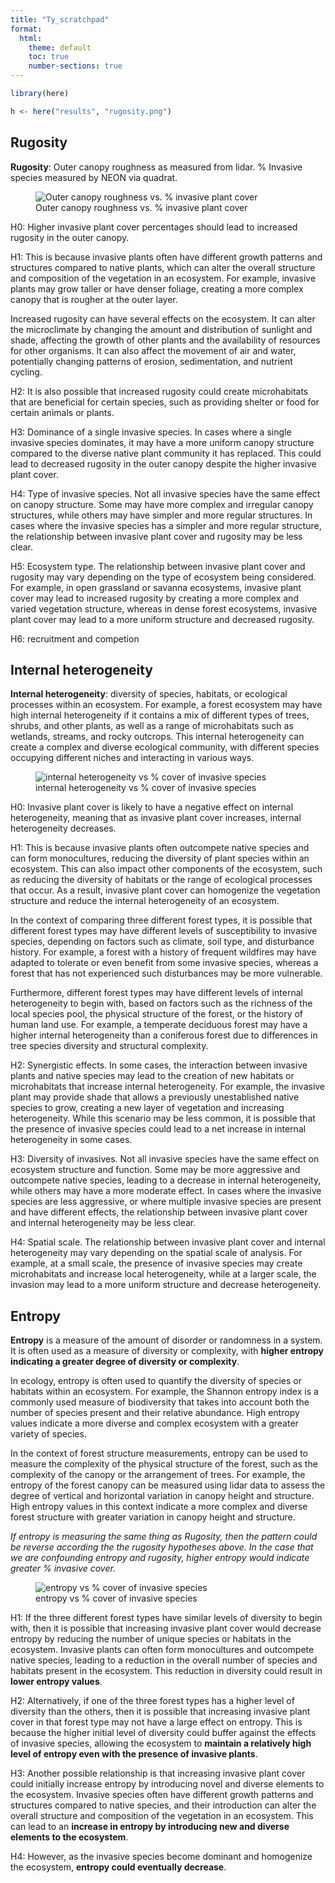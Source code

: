```yaml
---
title: "Ty_scratchpad"
format:
  html:
    theme: default
    toc: true
    number-sections: true
---
```




```r
library(here)
```


```r
h <- here("results", "rugosity.png")
```



## Rugosity 
**Rugosity**: Outer canopy roughness as measured from lidar. % Invasive species measured by NEON via quadrat. 

![Outer canopy roughness vs. % invasive plant cover](/Users/ty/Documents/Github/forest_structural_diversity/results/rugosity.png)

H0: Higher invasive plant cover percentages should lead to increased rugosity in the outer canopy.

H1: This is because invasive plants often have different growth patterns and structures compared to native plants, which can alter the overall structure and composition of the vegetation in an ecosystem. For example, invasive plants may grow taller or have denser foliage, creating a more complex canopy that is rougher at the outer layer.

Increased rugosity can have several effects on the ecosystem. It can alter the microclimate by changing the amount and distribution of sunlight and shade, affecting the growth of other plants and the availability of resources for other organisms. It can also affect the movement of air and water, potentially changing patterns of erosion, sedimentation, and nutrient cycling.

H2: It is also possible that increased rugosity could create microhabitats that are beneficial for certain species, such as providing shelter or food for certain animals or plants.

H3: Dominance of a single invasive species. In cases where a single invasive species dominates, it may have a more uniform canopy structure compared to the diverse native plant community it has replaced. This could lead to decreased rugosity in the outer canopy despite the higher invasive plant cover.

H4: Type of invasive species. Not all invasive species have the same effect on canopy structure. Some may have more complex and irregular canopy structures, while others may have simpler and more regular structures. In cases where the invasive species has a simpler and more regular structure, the relationship between invasive plant cover and rugosity may be less clear.

H5: Ecosystem type. The relationship between invasive plant cover and rugosity may vary depending on the type of ecosystem being considered. For example, in open grassland or savanna ecosystems, invasive plant cover may lead to increased rugosity by creating a more complex and varied vegetation structure, whereas in dense forest ecosystems, invasive plant cover may lead to a more uniform structure and decreased rugosity.

H6: recruitment and competion

## Internal heterogeneity
**Internal heterogeneity**: diversity of species, habitats, or ecological processes within an ecosystem. For example, a forest ecosystem may have high internal heterogeneity if it contains a mix of different types of trees, shrubs, and other plants, as well as a range of microhabitats such as wetlands, streams, and rocky outcrops. This internal heterogeneity can create a complex and diverse ecological community, with different species occupying different niches and interacting in various ways.

![internal heterogeneity vs % cover of invasive species](/Users/ty/Documents/Github/forest_structural_diversity/results/internalhet.png)

H0: Invasive plant cover is likely to have a negative effect on internal heterogeneity, meaning that as invasive plant cover increases, internal heterogeneity decreases.

H1: This is because invasive plants often outcompete native species and can form monocultures, reducing the diversity of plant species within an ecosystem. This can also impact other components of the ecosystem, such as reducing the diversity of habitats or the range of ecological processes that occur. As a result, invasive plant cover can homogenize the vegetation structure and reduce the internal heterogeneity of an ecosystem.

In the context of comparing three different forest types, it is possible that different forest types may have different levels of susceptibility to invasive species, depending on factors such as climate, soil type, and disturbance history. For example, a forest with a history of frequent wildfires may have adapted to tolerate or even benefit from some invasive species, whereas a forest that has not experienced such disturbances may be more vulnerable.

Furthermore, different forest types may have different levels of internal heterogeneity to begin with, based on factors such as the richness of the local species pool, the physical structure of the forest, or the history of human land use. For example, a temperate deciduous forest may have a higher internal heterogeneity than a coniferous forest due to differences in tree species diversity and structural complexity.

H2: Synergistic effects. In some cases, the interaction between invasive plants and native species may lead to the creation of new habitats or microhabitats that increase internal heterogeneity. For example, the invasive plant may provide shade that allows a previously unestablished native species to grow, creating a new layer of vegetation and increasing heterogeneity. While this scenario may be less common, it is possible that the presence of invasive species could lead to a net increase in internal heterogeneity in some cases.

H3: Diversity of invasives. Not all invasive species have the same effect on ecosystem structure and function. Some may be more aggressive and outcompete native species, leading to a decrease in internal heterogeneity, while others may have a more moderate effect. In cases where the invasive species are less aggressive, or where multiple invasive species are present and have different effects, the relationship between invasive plant cover and internal heterogeneity may be less clear.

H4: Spatial scale. The relationship between invasive plant cover and internal heterogeneity may vary depending on the spatial scale of analysis. For example, at a small scale, the presence of invasive species may create microhabitats and increase local heterogeneity, while at a larger scale, the invasion may lead to a more uniform structure and decrease heterogeneity.


## Entropy
**Entropy** is a measure of the amount of disorder or randomness in a system. It is often used as a measure of diversity or complexity, with **higher entropy indicating a greater degree of diversity or complexity**.

In ecology, entropy is often used to quantify the diversity of species or habitats within an ecosystem. For example, the Shannon entropy index is a commonly used measure of biodiversity that takes into account both the number of species present and their relative abundance. High entropy values indicate a more diverse and complex ecosystem with a greater variety of species.

In the context of forest structure measurements, entropy can be used to measure the complexity of the physical structure of the forest, such as the complexity of the canopy or the arrangement of trees. For example, the entropy of the forest canopy can be measured using lidar data to assess the degree of vertical and horizontal variation in canopy height and structure. High entropy values in this context indicate a more complex and diverse forest structure with greater variation in canopy height and structure.

*If entropy is measuring the same thing as Rugosity, then the pattern could be reverse according the the rugosity hypotheses above. In the case that we are confounding entropy and rugosity, higher entropy would indicate greater % invasive cover.*

![entropy vs % cover of invasive species](/Users/ty/Documents/Github/forest_structural_diversity/results/entropy.png)

H1: If the three different forest types have similar levels of diversity to begin with, then it is possible that increasing invasive plant cover would decrease entropy by reducing the number of unique species or habitats in the ecosystem. Invasive plants can often form monocultures and outcompete native species, leading to a reduction in the overall number of species and habitats present in the ecosystem. This reduction in diversity could result in **lower entropy values**.

H2: Alternatively, if one of the three forest types has a higher level of diversity than the others, then it is possible that increasing invasive plant cover in that forest type may not have a large effect on entropy. This is because the higher initial level of diversity could buffer against the effects of invasive species, allowing the ecosystem to **maintain a relatively high level of entropy even with the presence of invasive plants**.

H3: Another possible relationship is that increasing invasive plant cover could initially increase entropy by introducing novel and diverse elements to the ecosystem. Invasive species often have different growth patterns and structures compared to native species, and their introduction can alter the overall structure and composition of the vegetation in an ecosystem. This can lead to an **increase in entropy by introducing new and diverse elements to the ecosystem**. 

H4: However, as the invasive species become dominant and homogenize the ecosystem, **entropy could eventually decrease**.


